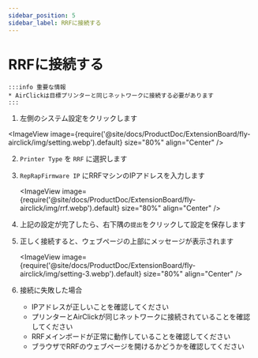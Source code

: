 ```yaml
---
sidebar_position: 5
sidebar_label: RRFに接続する
---
```


# RRFに接続する

    :::info 重要な情報
    * AirClickは目標プリンターと同じネットワークに接続する必要があります
    :::

1. 左側のシステム設定をクリックします
    
<ImageView image={require('@site/docs/ProductDoc/ExtensionBoard/fly-airclick/img/setting.webp').default} size="80%" align="Center" />

2. `Printer Type` を `RRF` に選択します
3. `RepRapFirmware IP` にRRFマシンのIPアドレスを入力します

    <ImageView image={require('@site/docs/ProductDoc/ExtensionBoard/fly-airclick/img/rrf.webp').default} size="80%" align="Center" />

4. 上記の設定が完了したら、右下隅の`提出`をクリックして設定を保存します
5. 正しく接続すると、ウェブページの上部にメッセージが表示されます

     <ImageView image={require('@site/docs/ProductDoc/ExtensionBoard/fly-airclick/img/setting-3.webp').default} size="80%" align="Center" />

6. 接続に失敗した場合
    - IPアドレスが正しいことを確認してください
    - プリンターとAirClickが同じネットワークに接続されていることを確認してください
    - RRFメインボードが正常に動作していることを確認してください
    - ブラウザでRRFのウェブページを開けるかどうかを確認してください